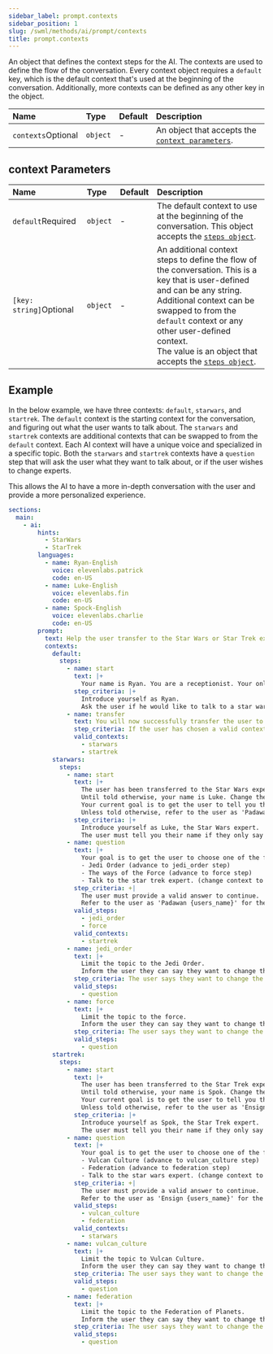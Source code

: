 ```yaml
---
sidebar_label: prompt.contexts
sidebar_position: 1
slug: /swml/methods/ai/prompt/contexts
title: prompt.contexts
---
```


An object that defines the context steps for the AI. The contexts are used to define the flow of the conversation.
Every context object requires a `default` key, which is the default context that's used at the beginning of the conversation.
Additionally, more contexts can be defined as any other key in the object.

| Name                                                     | Type     | Default | Description                                                             |
|:---------------------------------------------------------|:---------|:--------|:------------------------------------------------------------------------|
| `contexts`<span className="optional-arg">Optional</span> | `object` | -       | An object that accepts the [`context parameters`](#context-parameters). |


## context Parameters

| Name                                                          | Type     | Default | Description                                                                                                                                                                                                                                                                                                             |
|:--------------------------------------------------------------|:---------|:--------|:------------------------------------------------------------------------------------------------------------------------------------------------------------------------------------------------------------------------------------------------------------------------------------------------------------------------|
| `default`<span className="required-arg">Required</span>       | `object` | -       | The default context to use at the beginning of the conversation. This object accepts the [`steps object`](./steps/index.mdx).                                                                                                                                                                                           |
| `[key: string]`<span className="optional-arg">Optional</span> | `object` | -       | An additional context steps to define the flow of the conversation. This is a key that is user-defined and can be any string.<br/> Additional context can be swapped to from the `default` context or any other user-defined context.<br/> The value is an object that accepts the [`steps object`](./steps/index.mdx). |


## Example

In the below example, we have three contexts: `default`, `starwars`, and `startrek`.
The `default` context is the starting context for the conversation, and figuring out what the user wants to talk about.
The `starwars` and `startrek` contexts are additional contexts that can be swapped to from the `default` context.
Each AI context will have a unique voice and specialized in a specific topic.
Both the `starwars` and `startrek` contexts have a `question` step that will ask the user what they want to talk about,
or if the user wishes to change experts.

This allows the AI to have a more in-depth conversation with the user and provide a more personalized experience.


```yaml andJson
sections:
  main:
    - ai:
        hints:
          - StarWars
          - StarTrek
        languages:
          - name: Ryan-English
            voice: elevenlabs.patrick
            code: en-US
          - name: Luke-English
            voice: elevenlabs.fin
            code: en-US
          - name: Spock-English
            voice: elevenlabs.charlie
            code: en-US
        prompt:
          text: Help the user transfer to the Star Wars or Star Trek expert.
          contexts:
            default:
              steps:
                - name: start
                  text: |+
                    Your name is Ryan. You are a receptionist. Your only purpose is to change the context to starwars or startrek.
                  step_criteria: |+
                    Introduce yourself as Ryan.
                    Ask the user if he would like to talk to a star wars or star trek expert until they provide an adequate answer.
                - name: transfer
                  text: You will now successfully transfer the user to the Star Wars or Star Trek expert.
                  step_criteria: If the user has chosen a valid context, transfer them to the appropriate expert.
                  valid_contexts:
                    - starwars
                    - startrek
            starwars:
              steps:
                - name: start
                  text: |+
                    The user has been transferred to the Star Wars expert.
                    Until told otherwise, your name is Luke. Change the language to Luke-English.
                    Your current goal is to get the user to tell you their name.
                    Unless told otherwise, refer to the user as 'Padawan {users_name}'.
                  step_criteria: |+
                    Introduce yourself as Luke, the Star Wars expert.
                    The user must tell you their name if they only say one word assume that is their name.
                - name: question
                  text: |+
                    Your goal is to get the user to choose one of the following options.
                    - Jedi Order (advance to jedi_order step)
                    - The ways of the Force (advance to force step)
                    - Talk to the star trek expert. (change context to startrek)
                  step_criteria: +|
                    The user must provide a valid answer to continue.
                    Refer to the user as 'Padawan {users_name}' for the rest of the conversation.
                  valid_steps:
                    - jedi_order
                    - force
                  valid_contexts:
                    - startrek
                - name: jedi_order
                  text: |+
                    Limit the topic to the Jedi Order.
                    Inform the user they can say they want to change the topic at any time, if they do move to the question step.
                  step_criteria: The user says they want to change the topic.
                  valid_steps:
                    - question
                - name: force
                  text: |+
                    Limit the topic to the force.
                    Inform the user they can say they want to change the topic at any time, if they do move to the question step.
                  step_criteria: The user says they want to change the topic.
                  valid_steps:
                    - question
            startrek:
              steps:
                - name: start
                  text: |+
                    The user has been transferred to the Star Trek expert.
                    Until told otherwise, your name is Spok. Change the language to Spok-English.
                    Your current goal is to get the user to tell you their name.
                    Unless told otherwise, refer to the user as 'Ensign {users_name}'.
                  step_criteria: |+
                    Introduce yourself as Spok, the Star Trek expert.
                    The user must tell you their name if they only say one word assume that is their name.
                - name: question
                  text: |+
                    Your goal is to get the user to choose one of the following options.
                    - Vulcan Culture (advance to vulcan_culture step)
                    - Federation (advance to federation step)
                    - Talk to the star wars expert. (change context to starwars)
                  step_criteria: +|
                    The user must provide a valid answer to continue.
                    Refer to the user as 'Ensign {users_name}' for the rest of the conversation.
                  valid_steps:
                    - vulcan_culture
                    - federation
                  valid_contexts:
                    - starwars
                - name: vulcan_culture
                  text: |+
                    Limit the topic to Vulcan Culture.
                    Inform the user they can say they want to change the topic at any time, if they do move to the question step.
                  step_criteria: The user says they want to change the topic.
                  valid_steps:
                    - question
                - name: federation
                  text: |+
                    Limit the topic to the Federation of Planets.
                    Inform the user they can say they want to change the topic at any time, if they do move to the question step.
                  step_criteria: The user says they want to change the topic.
                  valid_steps:
                    - question
```